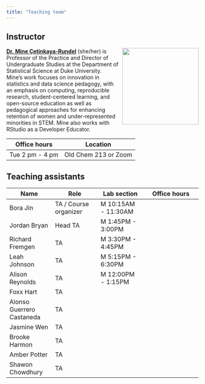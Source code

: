 ```yaml
---
title: "Teaching team"
---
```


## Instructor

![](images/team/mine.png){style="float:right;padding: 0 0 0 10px;" fig-alt="Headshot of Dr. Mine Çetinkaya-Rundel" width="200"}

[**Dr. Mine Çetinkaya-Rundel**](http://mine-cr.com/) (she/her) is Professor of the Practice and Director of Undergraduate Studies at the Department of Statistical Science at Duke University.
Mine's work focuses on innovation in statistics and data science pedagogy, with an emphasis on computing, reproducible research, student-centered learning, and open-source education as well as pedagogical approaches for enhancing retention of women and under-represented minorities in STEM.
Mine also works with RStudio as a Developer Educator.

| Office hours    | Location             |
|-----------------|----------------------|
| Tue 2 pm - 4 pm | Old Chem 213 or Zoom |

## Teaching assistants

| Name                      | Role                  | Lab section         | Office hours |
|-----------------|-----------------|-----------------|--------------------|
| Bora Jin                  | TA / Course organizer | M 10:15AM - 11:30AM |              |
| Jordan Bryan              | Head TA               | M 1:45PM - 3:00PM   |              |
| Richard Fremgen           | TA                    | M 3:30PM - 4:45PM   |              |
| Leah Johnson              | TA                    | M 5:15PM - 6:30PM   |              |
| Alison Reynolds           | TA                    | M 12:00PM - 1:15PM  |              |
| Foxx Hart                 | TA                    |                     |              |
| Alonso Guerrero Castaneda | TA                    |                     |              |
| Jasmine Wen               | TA                    |                     |              |
| Brooke Harmon             | TA                    |                     |              |
| Amber Potter              | TA                    |                     |              |
| Shawon Chowdhury          | TA                    |                     |              |
